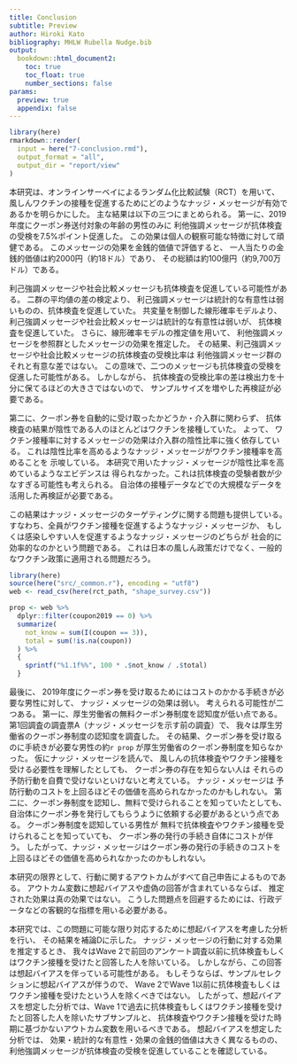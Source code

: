 ```yaml
---
title: Conclusion
subtitle: Preview
author: Hiroki Kato
bibliography: MHLW Rubella Nudge.bib
output:
  bookdown::html_document2:
    toc: true
    toc_float: true
    number_sections: false
params:
  preview: true
  appendix: false
---
```


```r
library(here)
rmarkdown::render(
  input = here("7-conclusion.rmd"),
  output_format = "all",
  output_dir = "report/view"
)
```

本研究は、オンラインサーベイによるランダム化比較試験（RCT）を用いて、
風しんワクチンの接種を促進するためにどのようなナッジ・メッセージが有効であるかを明らかにした。
主な結果は以下の三つにまとめられる。
第一に、2019年度にクーポン券送付対象の年齢の男性のみに
利他強調メッセージが抗体検査の受検を7.5%ポイント促進した。
この効果は個人の観察可能な特徴に対して頑健である。
このメッセージの効果を金銭的価値で評価すると、
一人当たりの金銭的価値は約2000円（約18ドル）であり、
その総額は約100億円（約9,700万ドル）である。

利己強調メッセージや社会比較メッセージも抗体検査を促進している可能性がある。
二群の平均値の差の検定より、
利己強調メッセージは統計的な有意性は弱いものの、抗体検査を促進していた。
共変量を制御した線形確率モデルより、
利己強調メッセージや社会比較メッセージは統計的な有意性は弱いが、
抗体検査を促進していた。
さらに、線形確率モデルの推定値を用いて、
利他強調メッセージを参照群としたメッセージの効果を推定した。
その結果、利己強調メッセージや社会比較メッセージの抗体検査の受検比率は
利他強調メッセージ群のそれと有意な差ではない。
この意味で、二つのメッセージも抗体検査の受検を促進した可能性がある。
しかしながら、
抗体検査の受検比率の差は検出力を十分に保てるほどの大きさではないので、
サンプルサイズを増やした再検証が必要である。

第二に、クーポン券を自動的に受け取ったかどうか・介入群に関わらず、
抗体検査の結果が陰性である人のほとんどはワクチンを接種していた。
よって、
ワクチン接種率に対するメッセージの効果は介入群の陰性比率に強く依存している。
これは陰性比率を高めるようなナッジ・メッセージがワクチン接種率を高めることを
示唆している。
本研究で用いたナッジ・メッセージが陰性比率を高めているようなエビデンスは
得られなかった。これは抗体検査の受験者数が少なすぎる可能性も考えられる。
自治体の接種データなどでの大規模なデータを活用した再検証が必要である。

この結果はナッジ・メッセージのターゲティングに関する問題も提供している。
すなわち、全員がワクチン接種を促進するようなナッジ・メッセージか、
もしくは感染しやすい人を促進するようなナッジ・メッセージのどちらが
社会的に効率的なのかという問題である。
これは日本の風しん政策だけでなく、一般的なワクチン政策に適用される問題だろう。


```r
library(here)
source(here("src/_common.r"), encoding = "utf8")
web <- read_csv(here(rct_path, "shape_survey.csv"))

prop <- web %>%
  dplyr::filter(coupon2019 == 0) %>%
  summarize(
    not_know = sum(I(coupon == 3)),
    total = sum(!is.na(coupon))
  ) %>%
  {
    sprintf("%1.1f%%", 100 * .$not_know / .$total)
  }
```

最後に、
2019年度にクーポン券を受け取るためにはコストのかかる手続きが必要な男性に対して、
ナッジ・メッセージの効果は弱い。
考えられる可能性が二つある。
第一に、厚生労働省の無料クーポン券制度を認知度が低い点である。
第1回調査の調査票A（ナッジ・メッセージを示す前の調査）で、
我々は厚生労働省のクーポン券制度の認知度を調査した。
その結果、クーポン券を受け取るのに手続きが必要な男性の約`r prop`
が厚生労働省のクーポン券制度を知らなかった。
仮にナッジ・メッセージを読んで、
風しんの抗体検査やワクチン接種を受ける必要性を理解したとしても、
クーポン券の存在を知らない人は
それらの予防行動を自費で受けないといけないと考えている。
ナッジ・メッセージは
予防行動のコストを上回るほどその価値を高められなかったのかもしれない。
第二に、クーポン券制度を認知し、無料で受けられることを知っていたとしても、
自治体にクーポン券を発行してもらうように依頼する必要があるという点である。
クーポン券制度を認知している男性が
無料で抗体検査やワクチン接種を受けられることを知っていても、
クーポン券の発行の手続き自体にコストが伴う。
したがって、ナッジ・メッセージはクーポン券の発行の手続きのコストを上回るほどその価値を高められなかったのかもしれない。

本研究の限界として、行動に関するアウトカムがすべて自己申告によるものである。
アウトカム変数に想起バイアスや虚偽の回答が含まれているならば、
推定された効果は真の効果ではない。
こうした問題点を回避するためには、行政データなどの客観的な指標を用いる必要がある。

本研究では、この問題に可能な限り対応するために想起バイアスを考慮した分析を行い、
その結果を補論Dに示した。
ナッジ・メッセージの行動に対する効果を推定するとき、
我々はWave 2で前回のアンケート調査以前に抗体検査もしくはワクチン接種を受けたと回答した人を除いている。
しかしながら、この回答は想起バイアスを伴っている可能性がある。
もしそうならば、サンプルセレクションに想起バイアスが伴うので、
Wave 2でWave 1以前に抗体検査もしくはワクチン接種を受けたという人を除くべきではない。
したがって、想起バイアスを想定した分析では、Wave 1で過去に抗体検査もしくはワクチン接種を受けたと回答した人を除いたサブサンプルと、
抗体検査やワクチン接種を受けた時期に基づかないアウトカム変数を用いるべきである。
想起バイアスを想定した分析では、
効果・統計的な有意性・効果の金銭的価値は大きく異なるものの、
利他強調メッセージが抗体検査の受検を促進していることを確認している。